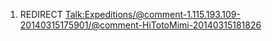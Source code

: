 {{db-r1}}
#REDIRECT [[Talk:Expeditions/@comment-1.115.193.109-20140315175901/@comment-HiTotoMimi-20140315181826]]